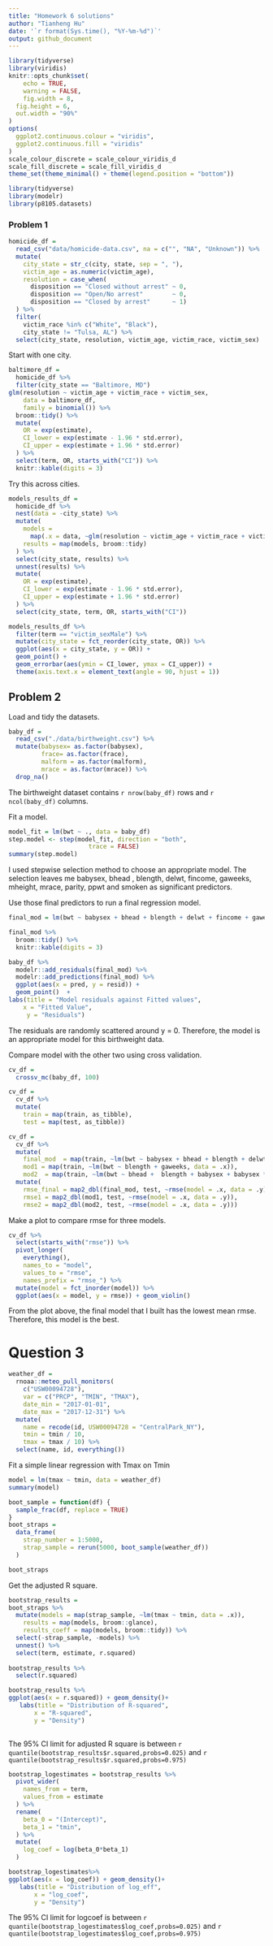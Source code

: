 ```yaml
---
title: "Homework 6 solutions"
author: "Tianheng Hu"
date: '`r format(Sys.time(), "%Y-%m-%d")`'
output: github_document
---
```


```r
library(tidyverse)
library(viridis)
knitr::opts_chunk$set(
	echo = TRUE,
	warning = FALSE,
	fig.width = 8, 
  fig.height = 6,
  out.width = "90%"
)
options(
  ggplot2.continuous.colour = "viridis",
  ggplot2.continuous.fill = "viridis"
)
scale_colour_discrete = scale_colour_viridis_d
scale_fill_discrete = scale_fill_viridis_d
theme_set(theme_minimal() + theme(legend.position = "bottom"))
```


```r
library(tidyverse)
library(modelr)
library(p8105.datasets)
```

### Problem 1

```r
homicide_df = 
  read_csv("data/homicide-data.csv", na = c("", "NA", "Unknown")) %>% 
  mutate(
    city_state = str_c(city, state, sep = ", "),
    victim_age = as.numeric(victim_age),
    resolution = case_when(
      disposition == "Closed without arrest" ~ 0,
      disposition == "Open/No arrest"        ~ 0,
      disposition == "Closed by arrest"      ~ 1)
  ) %>% 
  filter(
    victim_race %in% c("White", "Black"),
    city_state != "Tulsa, AL") %>% 
  select(city_state, resolution, victim_age, victim_race, victim_sex)
```


Start with one city.

```r
baltimore_df =
  homicide_df %>% 
  filter(city_state == "Baltimore, MD")
glm(resolution ~ victim_age + victim_race + victim_sex, 
    data = baltimore_df,
    family = binomial()) %>% 
  broom::tidy() %>% 
  mutate(
    OR = exp(estimate),
    CI_lower = exp(estimate - 1.96 * std.error),
    CI_upper = exp(estimate + 1.96 * std.error)
  ) %>% 
  select(term, OR, starts_with("CI")) %>% 
  knitr::kable(digits = 3)
```


Try this across cities.

```r
models_results_df = 
  homicide_df %>% 
  nest(data = -city_state) %>% 
  mutate(
    models = 
      map(.x = data, ~glm(resolution ~ victim_age + victim_race + victim_sex, data = .x, family = binomial())),
    results = map(models, broom::tidy)
  ) %>% 
  select(city_state, results) %>% 
  unnest(results) %>% 
  mutate(
    OR = exp(estimate),
    CI_lower = exp(estimate - 1.96 * std.error),
    CI_upper = exp(estimate + 1.96 * std.error)
  ) %>% 
  select(city_state, term, OR, starts_with("CI")) 
```

```r
models_results_df %>% 
  filter(term == "victim_sexMale") %>% 
  mutate(city_state = fct_reorder(city_state, OR)) %>% 
  ggplot(aes(x = city_state, y = OR)) + 
  geom_point() + 
  geom_errorbar(aes(ymin = CI_lower, ymax = CI_upper)) + 
  theme(axis.text.x = element_text(angle = 90, hjust = 1))
```



## Problem 2

Load and tidy the datasets.
```r
baby_df = 
  read_csv("./data/birthweight.csv") %>% 
  mutate(babysex= as.factor(babysex),
         frace= as.factor(frace),
         malform = as.factor(malform),
         mrace = as.factor(mrace)) %>% 
  drop_na()
```

The birthweight dataset contains `r nrow(baby_df)` rows and `r ncol(baby_df)` columns. 


Fit a model.
```r
model_fit = lm(bwt ~ ., data = baby_df)
step.model <- step(model_fit, direction = "both", 
                      trace = FALSE)
summary(step.model)
```

I used stepwise selection method to choose an appropriate model. The selection leaves me babysex, bhead , blength, delwt, fincome, gaweeks, mheight, mrace, parity, ppwt and smoken as significant predictors. 

Use those final predictors to run a final regression model.
```r
final_mod = lm(bwt ~ babysex + bhead + blength + delwt + fincome + gaweeks + mheight + mrace + parity + ppwt + smoken, data = baby_df) 

final_mod %>% 
  broom::tidy() %>% 
  knitr::kable(digits = 3)
```

```r
baby_df %>% 
  modelr::add_residuals(final_mod) %>% 
  modelr::add_predictions(final_mod) %>% 
  ggplot(aes(x = pred, y = resid)) + 
  geom_point()  +
labs(title = "Model residuals against Fitted values", 
    x = "Fitted Value",
     y = "Residuals")
```

The residuals are randomly scattered around y = 0. Therefore, the model is an appropriate model for this birthweight data. 


Compare model with the other two using cross validation.

```r
cv_df = 
  crossv_mc(baby_df, 100) 

cv_df =
  cv_df %>% 
  mutate(
    train = map(train, as_tibble),
    test = map(test, as_tibble))

cv_df = 
  cv_df %>% 
  mutate(
    final_mod  = map(train, ~lm(bwt ~ babysex + bhead + blength + delwt + fincome + gaweeks + mheight + mrace + parity + ppwt + smoken, data = .x)),
    mod1 = map(train, ~lm(bwt ~ blength + gaweeks, data = .x)),
    mod2  = map(train, ~lm(bwt ~ bhead +  blength + babysex + babysex * blength + babysex * bhead + blength * bhead + babysex * blength * bhead, data = .x))) %>% 
  mutate(
    rmse_final = map2_dbl(final_mod, test, ~rmse(model = .x, data = .y)),
    rmse1 = map2_dbl(mod1, test, ~rmse(model = .x, data = .y)),
    rmse2 = map2_dbl(mod2, test, ~rmse(model = .x, data = .y))) 

```




Make a plot to compare rmse for three models.
```r
cv_df %>% 
  select(starts_with("rmse")) %>% 
  pivot_longer(
    everything(),
    names_to = "model", 
    values_to = "rmse",
    names_prefix = "rmse_") %>% 
  mutate(model = fct_inorder(model)) %>% 
  ggplot(aes(x = model, y = rmse)) + geom_violin()
```


From the plot above, the final model that I built has the lowest mean rmse. Therefore, this model is the best.



# Question 3

```r
weather_df = 
  rnoaa::meteo_pull_monitors(
    c("USW00094728"),
    var = c("PRCP", "TMIN", "TMAX"), 
    date_min = "2017-01-01",
    date_max = "2017-12-31") %>%
  mutate(
    name = recode(id, USW00094728 = "CentralPark_NY"),
    tmin = tmin / 10,
    tmax = tmax / 10) %>%
  select(name, id, everything())
```


Fit a simple linear regression with Tmax on Tmin
```r
model = lm(tmax ~ tmin, data = weather_df)
summary(model)
```

```r
boot_sample = function(df) {
  sample_frac(df, replace = TRUE)
}
boot_straps = 
  data_frame(
    strap_number = 1:5000,
    strap_sample = rerun(5000, boot_sample(weather_df))
  )

boot_straps
```
Get the adjusted R square.

```r
bootstrap_results = 
boot_straps %>% 
  mutate(models = map(strap_sample, ~lm(tmax ~ tmin, data = .x)),
    results = map(models, broom::glance),
    results_coeff = map(models, broom::tidy)) %>% 
  select(-strap_sample, -models) %>% 
  unnest() %>% 
  select(term, estimate, r.squared) 
  
bootstrap_results %>%   
  select(r.squared) 

bootstrap_results %>% 
ggplot(aes(x = r.squared)) + geom_density()+
   labs(title = "Distribution of R-squared", 
       x = "R-squared",
       y = "Density")
  
```

The 95% CI limit for adjusted R square is between `r quantile(bootstrap_results$r.squared,probs=0.025)` and `r quantile(bootstrap_results$r.squared,probs=0.975)`

```r
bootstrap_logestimates = bootstrap_results %>% 
  pivot_wider(
    names_from = term,
    values_from = estimate
  ) %>% 
  rename(
    beta_0 = "(Intercept)",
    beta_1 = "tmin",
  ) %>% 
  mutate(
    log_coef = log(beta_0*beta_1)
  )

bootstrap_logestimates%>% 
ggplot(aes(x = log_coef)) + geom_density()+
   labs(title = "Distribution of log_eff", 
       x = "log_coef",
       y = "Density")

```
The 95% CI limit for logcoef is between `r quantile(bootstrap_logestimates$log_coef,probs=0.025)` and `r quantile(bootstrap_logestimates$log_coef,probs=0.975)`
